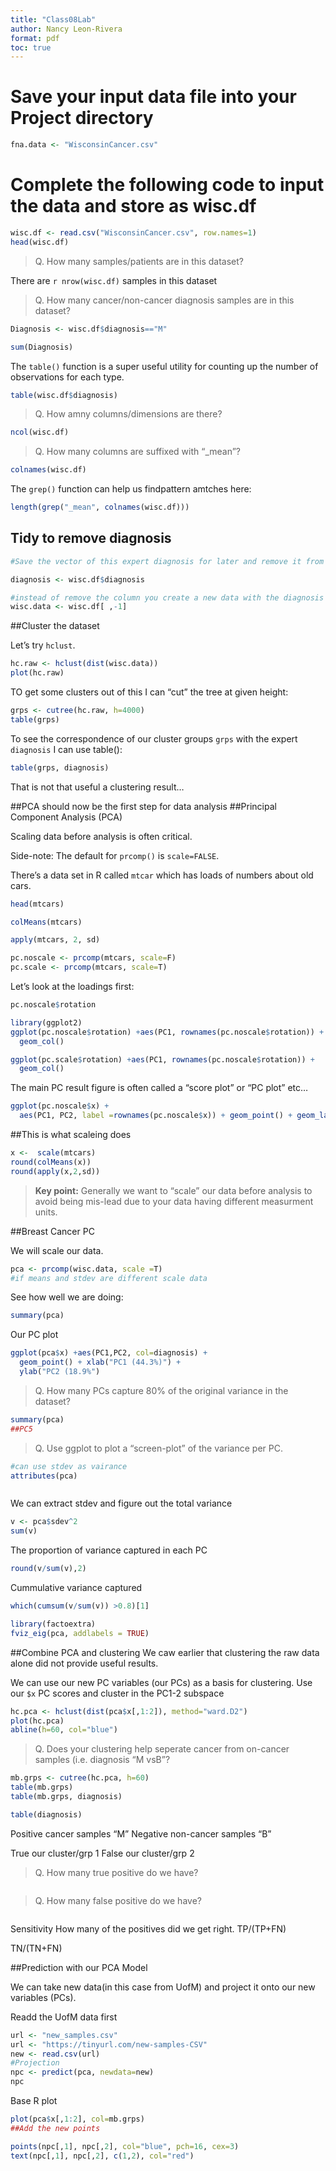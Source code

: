 ```yaml
---
title: "Class08Lab"
author: Nancy Leon-Rivera
format: pdf
toc: true
---
```

# Save your input data file into your Project directory
```r
fna.data <- "WisconsinCancer.csv"

```

# Complete the following code to input the data and store as wisc.df
```r
wisc.df <- read.csv("WisconsinCancer.csv", row.names=1)
head(wisc.df)
```
>Q. How many samples/patients are in this dataset?

There are `r nrow(wisc.df)` samples in this dataset

>Q. How many cancer/non-cancer diagnosis samples are in this dataset?

```r
Diagnosis <- wisc.df$diagnosis=="M"

sum(Diagnosis)
```


The `table()` function is a super useful utility for counting up the number of observations for each type.

```r
table(wisc.df$diagnosis)
```

>Q. How amny columns/dimensions are there?

```r
ncol(wisc.df)
```


>Q. How many columns are suffixed with "_mean"?

```r
colnames(wisc.df)
```
The `grep()` function can help us findpattern amtches here:

```r
length(grep("_mean", colnames(wisc.df)))

```

## Tidy to remove diagnosis
```r
#Save the vector of this expert diagnosis for later and remove it from the sata to undergo clustering PCA...

diagnosis <- wisc.df$diagnosis
```

```r
#instead of remove the column you create a new data with the diagnosis data removed
wisc.data <- wisc.df[ ,-1]
```



##Cluster the dataset


Let's try `hclust`.
```r
hc.raw <- hclust(dist(wisc.data))
plot(hc.raw)

```

TO get some clusters out of this I can "cut" the tree at given height:

```r
grps <- cutree(hc.raw, h=4000)
table(grps)
```

To see the correspondence of our cluster groups `grps` with the expert `diagnosis` I can use table():

```r
table(grps, diagnosis)
```
That is not that useful a clustering result...

##PCA should now be the first step for data analysis
##Principal Component Analysis (PCA)

Scaling data before analysis is often critical. 

Side-note: The default for `prcomp()` is `scale=FALSE`.

There's a data set in R called `mtcar` which has loads of numbers about old cars. 

```r
head(mtcars)

```

```r
colMeans(mtcars)
```

```r
apply(mtcars, 2, sd)
```

```r
pc.noscale <- prcomp(mtcars, scale=F)
pc.scale <- prcomp(mtcars, scale=T)
```

Let's look at the loadings first:

```r
pc.noscale$rotation

```


```r
library(ggplot2)
ggplot(pc.noscale$rotation) +aes(PC1, rownames(pc.noscale$rotation)) +
  geom_col()


```
```r
ggplot(pc.scale$rotation) +aes(PC1, rownames(pc.noscale$rotation)) +
  geom_col()
```

The main PC result figure is often called a "score plot" or "PC plot" etc...


```r
ggplot(pc.noscale$x) + 
  aes(PC1, PC2, label =rownames(pc.noscale$x)) + geom_point() + geom_label()
```
##This is what scaleing does 
```r
x <-  scale(mtcars)
round(colMeans(x))
round(apply(x,2,sd))
```



>**Key point:** Generally we want to "scale" our data before analysis to avoid being mis-lead due to your data having different measurment units.

##Breast Cancer PC

We will scale our data.

```r
pca <- prcomp(wisc.data, scale =T)
#if means and stdev are different scale data
```
See how well we are doing:
```r
summary(pca)
```

Our PC plot

```r
ggplot(pca$x) +aes(PC1,PC2, col=diagnosis) +
  geom_point() + xlab("PC1 (44.3%)") +
  ylab("PC2 (18.9%")

```


>Q. How many PCs capture 80% of the original variance in the dataset?

```r
summary(pca)
##PC5
```


>Q. Use ggplot to plot a "screen-plot" of the variance per PC.

```r
#can use stdev as vairance
attributes(pca)



```
We can extract stdev and figure out the total variance
```r
v <- pca$sdev^2
sum(v)
```

The proportion of variance captured in each PC


```r
round(v/sum(v),2)
```

Cummulative variance captured 

```r
which(cumsum(v/sum(v)) >0.8)[1]
```


```r
library(factoextra)
fviz_eig(pca, addlabels = TRUE)

```

##Combine PCA and clustering 
We caw earlier that clustering the raw data alone did not provide useful results.

We can use our new PC variables (our PCs) as a basis for clustering. Use our `$x` PC scores and cluster in the PC1-2 subspace


```r
hc.pca <- hclust(dist(pca$x[,1:2]), method="ward.D2")
plot(hc.pca)
abline(h=60, col="blue")
```

>Q. Does your clustering help seperate cancer from on-cancer samples (i.e. diagnosis "M vsB"?

```r
mb.grps <- cutree(hc.pca, h=60)
table(mb.grps)
table(mb.grps, diagnosis)
```
```r
table(diagnosis)
```

Positive cancer samples "M"
Negative non-cancer samples "B"

True our cluster/grp 1
False our cluster/grp 2

>Q. How many true positive do we have?

```r

```




>Q. How many false positive do we have?

```r

```



Sensitivity How many of the positives did we get right. TP/(TP+FN)

 TN/(TN+FN)
 
 ##Prediction with our PCA Model
 
 We can take new data(in this case from UofM) and project it onto our new variables (PCs).
 
 Readd the UofM data first 
```r
url <- "new_samples.csv"
url <- "https://tinyurl.com/new-samples-CSV"
new <- read.csv(url)
#Projection
npc <- predict(pca, newdata=new)
npc
```
 Base R plot
```r
plot(pca$x[,1:2], col=mb.grps)
##Add the new points

points(npc[,1], npc[,2], col="blue", pch=16, cex=3)
text(npc[,1], npc[,2], c(1,2), col="red")


```
 
 
 
 
 
 
 
 
 
 
 
 
 